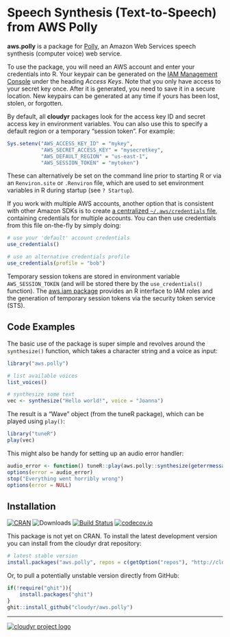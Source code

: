 # Speech Synthesis (Text-to-Speech) from AWS Polly

**aws.polly** is a package for [Polly](http://aws.amazon.com/documentation/polly), an Amazon Web Services speech synthesis (computer voice) web service.

To use the package, you will need an AWS account and enter your credentials into R. Your keypair can be generated on the [IAM Management Console](https://aws.amazon.com/) under the heading *Access Keys*. Note that you only have access to your secret key once. After it is generated, you need to save it in a secure location. New keypairs can be generated at any time if yours has been lost, stolen, or forgotten. 

By default, all **cloudyr** packages look for the access key ID and secret access key in environment variables. You can also use this to specify a default region or a temporary "session token". For example:

```R
Sys.setenv("AWS_ACCESS_KEY_ID" = "mykey",
           "AWS_SECRET_ACCESS_KEY" = "mysecretkey",
           "AWS_DEFAULT_REGION" = "us-east-1",
           "AWS_SESSION_TOKEN" = "mytoken")
```

These can alternatively be set on the command line prior to starting R or via an `Renviron.site` or `.Renviron` file, which are used to set environment variables in R during startup (see `? Startup`).

If you work with multiple AWS accounts, another option that is consistent with other Amazon SDKs is to create [a centralized `~/.aws/credentials` file](https://blogs.aws.amazon.com/security/post/Tx3D6U6WSFGOK2H/A-New-and-Standardized-Way-to-Manage-Credentials-in-the-AWS-SDKs), containing credentials for multiple accounts. You can then use credentials from this file on-the-fly by simply doing:

```R
# use your 'default' account credentials
use_credentials()

# use an alternative credentials profile
use_credentials(profile = "bob")
```

Temporary session tokens are stored in environment variable `AWS_SESSION_TOKEN` (and will be stored there by the `use_credentials()` function). The [aws.iam package](https://github.com/cloudyr/aws.iam/) provides an R interface to IAM roles and the generation of temporary session tokens via the security token service (STS).


## Code Examples ##

The basic use of the package is super simple and revolves around the `synthesize()` function, which takes a character string and a voice as input:

```r
library("aws.polly")

# list available voices
list_voices()

# synthesize some text
vec <- synthesize("Hello world!", voice = "Joanna")
```

The result is a "Wave" object (from the tuneR package), which can be played using `play()`:

```R
library("tuneR")
play(vec)
```

This might also be handy for setting up an audio error handler:

```R
audio_error <- function() tuneR::play(aws.polly::synthesize(geterrmessage(), voice = "Joanna"))
options(error = audio_error)
stop("Everything went horribly wrong")
options(error = NULL)
```


## Installation

[![CRAN](https://www.r-pkg.org/badges/version/aws.polly)](https://cran.r-project.org/package=aws.polly)
![Downloads](https://cranlogs.r-pkg.org/badges/aws.polly)
[![Build Status](https://travis-ci.org/cloudyr/aws.polly.png?branch=master)](https://travis-ci.org/cloudyr/aws.polly)
[![codecov.io](https://codecov.io/github/cloudyr/aws.polly/coverage.svg?branch=master)](https://codecov.io/github/cloudyr/aws.polly?branch=master)

This package is not yet on CRAN. To install the latest development version you can install from the cloudyr drat repository:

```R
# latest stable version
install.packages("aws.polly", repos = c(getOption("repos"), "http://cloudyr.github.io/drat"))
```

Or, to pull a potentially unstable version directly from GitHub:

```R
if(!require("ghit")){
    install.packages("ghit")
}
ghit::install_github("cloudyr/aws.polly")
```


---
[![cloudyr project logo](http://i.imgur.com/JHS98Y7.png)](https://github.com/cloudyr)
